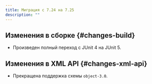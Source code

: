 ```yaml
---
title: Миграция с 7.24 на 7.25
description: ""
---
```


## Изменения в сборке {#changes-build}

- Произведен полный переход с JUnit 4 на JUnit 5.

## Изменения в XML API {#changes-xml-api}

- Прекращена поддержка схемы `object-3.0`.
